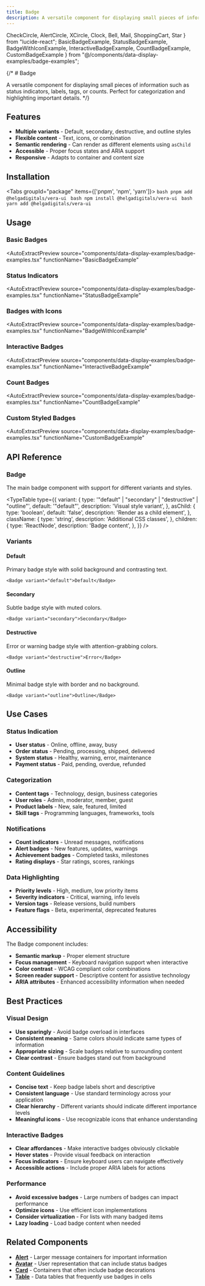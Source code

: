 ```yaml
---
title: Badge
description: A versatile component for displaying small pieces of information such as status indicators, labels, tags, or counts. Perfect for categorization and highlighting important details.
---
```


  CheckCircle, 
  AlertCircle, 
  XCircle, 
  Clock,
  Bell,
  Mail,
  ShoppingCart,
  Star
} from "lucide-react";
  BasicBadgeExample,
  StatusBadgeExample,
  BadgeWithIconExample,
  InteractiveBadgeExample,
  CountBadgeExample,
  CustomBadgeExample
} from "@/components/data-display-examples/badge-examples";

{/* # Badge

A versatile component for displaying small pieces of information such as status indicators, labels, tags, or counts. Perfect for categorization and highlighting important details. */}

## Features

- **Multiple variants** - Default, secondary, destructive, and outline styles
- **Flexible content** - Text, icons, or combination
- **Semantic rendering** - Can render as different elements using `asChild`
- **Accessible** - Proper focus states and ARIA support
- **Responsive** - Adapts to container and content size

## Installation

<Tabs groupId="package" items={['pnpm', 'npm', 'yarn']}>
    <Tab value="pnpm" >
      ```bash
      pnpm add @helgadigitals/vera-ui
      ```
    </Tab>
    <Tab value="npm" >
      ```bash
      npm install @helgadigitals/vera-ui
      ```
    </Tab>
    <Tab value="yarn" >
      ```bash
      yarn add @helgadigitals/vera-ui
      ```
    </Tab>
</Tabs>

## Usage

### Basic Badges

<AutoExtractPreview 
  source="components/data-display-examples/badge-examples.tsx" 
  functionName="BasicBadgeExample"
>
  <BasicBadgeExample />
</AutoExtractPreview>

### Status Indicators

<AutoExtractPreview 
  source="components/data-display-examples/badge-examples.tsx" 
  functionName="StatusBadgeExample"
>
  <StatusBadgeExample />
</AutoExtractPreview>

### Badges with Icons

<AutoExtractPreview 
  source="components/data-display-examples/badge-examples.tsx" 
  functionName="BadgeWithIconExample"
>
  <BadgeWithIconExample />
</AutoExtractPreview>

### Interactive Badges

<AutoExtractPreview 
  source="components/data-display-examples/badge-examples.tsx" 
  functionName="InteractiveBadgeExample"
>
  <InteractiveBadgeExample />
</AutoExtractPreview>

### Count Badges

<AutoExtractPreview 
  source="components/data-display-examples/badge-examples.tsx" 
  functionName="CountBadgeExample"
>
  <CountBadgeExample />
</AutoExtractPreview>

### Custom Styled Badges

<AutoExtractPreview 
  source="components/data-display-examples/badge-examples.tsx" 
  functionName="CustomBadgeExample"
>
  <CustomBadgeExample />
</AutoExtractPreview>

## API Reference

### Badge

The main badge component with support for different variants and styles.

<TypeTable
  type={{
    variant: {
      type: '"default" | "secondary" | "destructive" | "outline"',
      default: '"default"',
      description: 'Visual style variant',
    },
    asChild: {
      type: 'boolean',
      default: 'false',
      description: 'Render as a child element',
    },
    className: {
      type: 'string',
      description: 'Additional CSS classes',
    },
    children: {
      type: 'ReactNode',
      description: 'Badge content',
    },
  }}
/>

### Variants

#### Default
Primary badge style with solid background and contrasting text.

```tsx
<Badge variant="default">Default</Badge>
```

#### Secondary
Subtle badge style with muted colors.

```tsx
<Badge variant="secondary">Secondary</Badge>
```

#### Destructive
Error or warning badge style with attention-grabbing colors.

```tsx
<Badge variant="destructive">Error</Badge>
```

#### Outline
Minimal badge style with border and no background.

```tsx
<Badge variant="outline">Outline</Badge>
```

## Use Cases

### Status Indication
- **User status** - Online, offline, away, busy
- **Order status** - Pending, processing, shipped, delivered
- **System status** - Healthy, warning, error, maintenance
- **Payment status** - Paid, pending, overdue, refunded

### Categorization
- **Content tags** - Technology, design, business categories
- **User roles** - Admin, moderator, member, guest
- **Product labels** - New, sale, featured, limited
- **Skill tags** - Programming languages, frameworks, tools

### Notifications
- **Count indicators** - Unread messages, notifications
- **Alert badges** - New features, updates, warnings
- **Achievement badges** - Completed tasks, milestones
- **Rating displays** - Star ratings, scores, rankings

### Data Highlighting
- **Priority levels** - High, medium, low priority items
- **Severity indicators** - Critical, warning, info levels
- **Version tags** - Release versions, build numbers
- **Feature flags** - Beta, experimental, deprecated features

## Accessibility

The Badge component includes:

- **Semantic markup** - Proper element structure
- **Focus management** - Keyboard navigation support when interactive
- **Color contrast** - WCAG compliant color combinations
- **Screen reader support** - Descriptive content for assistive technology
- **ARIA attributes** - Enhanced accessibility information when needed

## Best Practices

### Visual Design
- **Use sparingly** - Avoid badge overload in interfaces
- **Consistent meaning** - Same colors should indicate same types of information
- **Appropriate sizing** - Scale badges relative to surrounding content
- **Clear contrast** - Ensure badges stand out from background

### Content Guidelines
- **Concise text** - Keep badge labels short and descriptive
- **Consistent language** - Use standard terminology across your application
- **Clear hierarchy** - Different variants should indicate different importance levels
- **Meaningful icons** - Use recognizable icons that enhance understanding

### Interactive Badges
- **Clear affordances** - Make interactive badges obviously clickable
- **Hover states** - Provide visual feedback on interaction
- **Focus indicators** - Ensure keyboard users can navigate effectively
- **Accessible actions** - Include proper ARIA labels for actions

### Performance
- **Avoid excessive badges** - Large numbers of badges can impact performance
- **Optimize icons** - Use efficient icon implementations
- **Consider virtualization** - For lists with many badged items
- **Lazy loading** - Load badge content when needed

## Related Components

- **[Alert](/docs/components/data-display/alert)** - Larger message containers for important information
- **[Avatar](/docs/components/data-display/avatar)** - User representation that can include status badges
- **[Card](/docs/components/data-display/card)** - Containers that often include badge decorations
- **[Table](/docs/components/data-display/table)** - Data tables that frequently use badges in cells